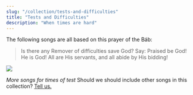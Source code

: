 ```yaml
---
slug: "/collection/tests-and-difficulties"
title: "Tests and Difficulties"
description: "When times are hard"
---
```


<Prose>
    The following songs are all based on this prayer of the Báb:
    <blockquote>Is there any Remover of difficulties save God? Say: Praised be God! He is God! All are His servants, and all abide by His bidding!</blockquote>
</Prose>

<SongCollection>
    <Song songSlug="is-there-any-remover" />
    <Song songSlug="kodi-palinso-wina" />
    <Song songSlug="iparhi-allos-litrotis" />
    <Song songSlug="kuna-mtu" />
    <Song songSlug="is-there-any-remover-of-difficulties" />
    <Song songSlug="remover-of-difficulties" />
</SongCollection>

![](./banner.jpg)

<Prose>
    <em>More songs for times of test</em>
</Prose>

<SongCollection>
    <Song songSlug="armed" />
    <Song songSlug="ya-allah-el-mustaghas" />
    <Song songSlug="be-calm-be-strong-be-grateful" />
    <Song songSlug="bear-and-endure" />
    <Song songSlug="corrobora" />
    <Song songSlug="refrenergy" />
    <Song songSlug="erquicke" />
    <Song songSlug="find-me" />
    <Song songSlug="if-any-differences" />
    <Song songSlug="no-one-but-thee" />
    <Song songSlug="o-fire-of-the-worlds" />
    <Song songSlug="o-lord-i-am-weak" />
    <Song songSlug="rely-upon-god" />
    <Song songSlug="remember-at-all-times" />
    <Song songSlug="sorrow-not" />
    <Song songSlug="where-there-is-love" />
</SongCollection>

<Prose>
    Should we should include other songs in this collection? <a href="/contact">Tell us.</a>
</Prose>